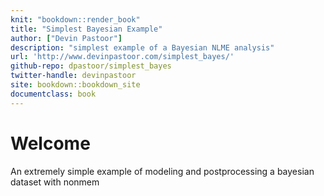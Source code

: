 ```yaml
---
knit: "bookdown::render_book"
title: "Simplest Bayesian Example"
author: ["Devin Pastoor"]
description: "simplest example of a Bayesian NLME analysis"
url: 'http://www.devinpastoor.com/simplest_bayes/'
github-repo: dpastoor/simplest_bayes
twitter-handle: devinpastoor
site: bookdown::bookdown_site
documentclass: book
---
```


# Welcome {-}

An extremely simple example of modeling and postprocessing a bayesian dataset with nonmem
